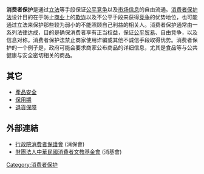 {{unreferenced|time=2009-07-22T04:52:55+00:00}}
'''消费者保护'''是通过[[立法|立法]]等手段保证[[公平竞争|公平竞争]]以及[[市场信息|市场信息]]的自由流通。[[消费者保护法|消费者保护法]]设计目的在于防止[[商业|商业]]上的[[欺诈|欺诈]]以及不公平手段来获得[[竞争|竞争]]的优势地位，也可能通过立法来保护那些较为弱小的不能照顾自己利益的相关人。消费者保护通常由一系列法律达成，目的是确保消费者享有正当权益，保证[[公平贸易|公平贸易]]、自由竞争，以及信息对称。消费者保护法禁止商家使用诈骗或其他不诚信手段取得优势。消费者保护的一个例子是，政府可能会要求商家公布商品的详细信息，尤其是食品等与公共健康与安全密切相关的商品。

== 其它 ==
*[[產品安全|產品安全]]
*[[保用期|保用期]]
*[[退貨保障|退貨保障]]

== 外部連結 ==
*[https://web.archive.org/web/20171201031236/https://www.cpc.ey.gov.tw/ 行政院消費者保護會] (消保會)
*[http://www.consumers.org.tw/ 財團法人中華民國消費者文教基金會] {{Wayback|url=http://www.consumers.org.tw/ |date=20190929212340 }} (消基會)

{{法律}}
{{law-stub}}
[[Category:消费者保护|Category:消费者保护]]